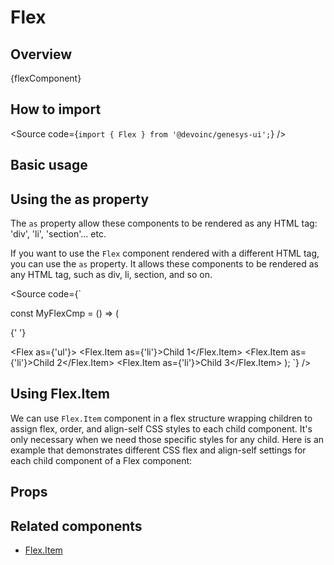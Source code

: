 

<Meta of={Stories} />

# Flex

## Overview

<Markdown>{flexComponent}</Markdown>

## How to import

<Source code={`import { Flex } from '@devoinc/genesys-ui';`} />

## Basic usage

<Canvas of={Stories.Base} />

## Using the as property

The `as` property allow these components to be rendered as any HTML tag:
'div', 'li', 'section'... etc.

If you want to use the `Flex` component rendered with a different HTML tag, you
can use the `as` property.
It allows these components to be rendered as any HTML tag, such as div, li,
section, and so on.

<Source
  code={`

const MyFlexCmp = () => (

{' '}

<Flex as={'ul'}>
  <Flex.Item as={'li'}>Child 1</Flex.Item>
  <Flex.Item as={'li'}>Child 2</Flex.Item>
  <Flex.Item as={'li'}>Child 3</Flex.Item>
</Flex>
); `} />

## Using Flex.Item

We can use `Flex.Item` component in a flex structure wrapping children to assign
flex, order, and align-self CSS styles to each child component. It's only
necessary when we need those specific styles for any child.
Here is an example that demonstrates different CSS flex and align-self
settings for each child component of a Flex component:

<Canvas of={Stories.FlexAndFlexItems} />

## Props

<ArgTypes of={Stories} />

## Related components

- [Flex.Item](?path=/docs/components-layout-flex-flex-components--docs)
